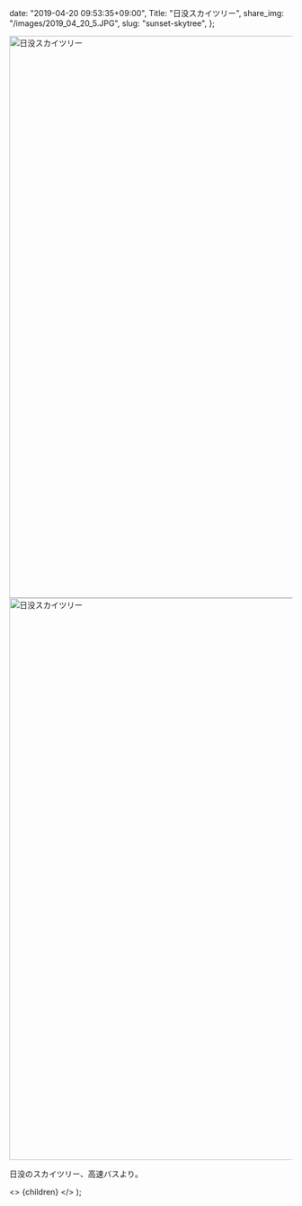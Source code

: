 
  date: "2019-04-20 09:53:35+09:00",
  Title: "日没スカイツリー",
  share_img: "/images/2019_04_20_5.JPG",
  slug: "sunset-skytree",
};

<img src="/Users/dream_exp/Desktop/Projects/ikyoukoujitsu/ikyoukoujitsu-v2/public/images/2019_04_20_4.JPG" alt="日没スカイツリー" width="1500" height="1000" />

<img src="/Users/dream_exp/Desktop/Projects/ikyoukoujitsu/ikyoukoujitsu-v2/public/images/2019_04_20_5.JPG" alt="日没スカイツリー" width="1500" height="1000" />

日没のスカイツリー、高速バスより。

  <>
    <Head>
      <title>{meta.Title} | 異郷好実</title>
    </Head>
    <PostLayout meta={meta}>{children}</PostLayout>
  </>
);
